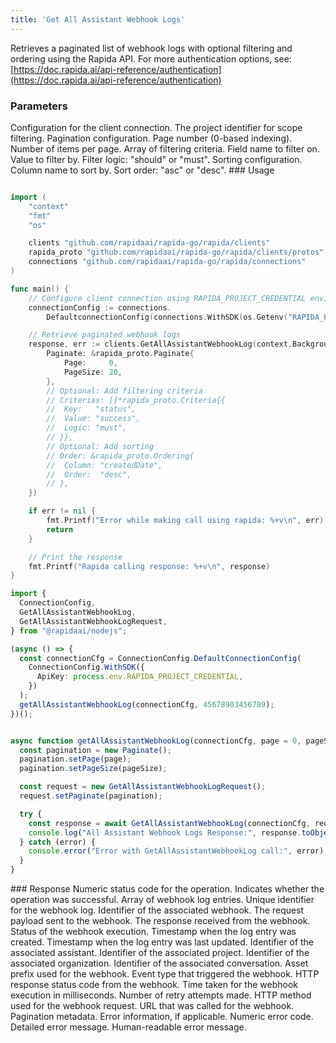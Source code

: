 ```yaml
---
title: 'Get All Assistant Webhook Logs'
---
```

Retrieves a paginated list of webhook logs with optional filtering and ordering using the Rapida API.
<Info>
For more authentication options, see: [https://doc.rapida.ai/api-reference/authentication](https://doc.rapida.ai/api-reference/authentication)
</Info>
### Parameters
<ParamField body="connectionConfig" type="ConnectionConfig" required>
Configuration for the client connection.
</ParamField>
<ParamField body="request" type="GetAllAssistantWebhookLogRequest" required>
<Expandable>
<ParamField body="projectId" type="uint64" optional>
The project identifier for scope filtering.
</ParamField>
<ParamField body="paginate" type="Paginate" optional>
Pagination configuration.
<Expandable>
<ParamField body="page" type="uint32">
Page number (0-based indexing).
</ParamField>
<ParamField body="pageSize" type="uint32">
Number of items per page.
</ParamField>
</Expandable>
</ParamField>
<ParamField body="criterias" type="Criteria[]" optional>
Array of filtering criteria.
<Expandable>
<ParamField body="key" type="string">
Field name to filter on.
</ParamField>
<ParamField body="value" type="string">
Value to filter by.
</ParamField>
<ParamField body="logic" type="string">
Filter logic: "should" or "must".
</ParamField>
</Expandable>
</ParamField>
<ParamField body="order" type="Ordering" optional>
Sorting configuration.
<Expandable>
<ParamField body="column" type="string">
Column name to sort by.
</ParamField>
<ParamField body="order" type="string">
Sort order: "asc" or "desc".
</ParamField>
</Expandable>
</ParamField>
</Expandable>
</ParamField>
### Usage
<CodeGroup>

```go Go

import (
	"context"
	"fmt"
	"os"

	clients "github.com/rapidaai/rapida-go/rapida/clients"
	rapida_proto "github.com/rapidaai/rapida-go/rapida/clients/protos"
	connections "github.com/rapidaai/rapida-go/rapida/connections"
)

func main() {
	// Configure client connection using RAPIDA_PROJECT_CREDENTIAL environment variable
	connectionConfig := connections.
		DefaultconnectionConfig(connections.WithSDK(os.Getenv("RAPIDA_PROJECT_CREDENTIAL")))

	// Retrieve paginated webhook logs
	response, err := clients.GetAllAssistantWebhookLog(context.Background(), connectionConfig, &rapida_proto.GetAllAssistantWebhookLogRequest{
		Paginate: &rapida_proto.Paginate{
			Page:     0,
			PageSize: 20,
		},
		// Optional: Add filtering criteria
		// Criterias: []*rapida_proto.Criteria{{
		// 	Key:   "status",
		// 	Value: "success",
		// 	Logic: "must",
		// }},
		// Optional: Add sorting
		// Order: &rapida_proto.Ordering{
		// 	Column: "createdDate",
		// 	Order:  "desc",
		// },
	})

	if err != nil {
		fmt.Printf("Error while making call using rapida: %+v\n", err)
		return
	}

	// Print the response
	fmt.Printf("Rapida calling response: %+v\n", response)
}
```

```typescript NodeJs
import {
  ConnectionConfig,
  GetAllAssistantWebhookLog,
  GetAllAssistantWebhookLogRequest,
} from "@rapidaai/nodejs";

(async () => {
  const connectionCfg = ConnectionConfig.DefaultConnectionConfig(
    ConnectionConfig.WithSDK({
      ApiKey: process.env.RAPIDA_PROJECT_CREDENTIAL,
    })
  );
  getAllAssistantWebhookLog(connectionCfg, 45678903456789);
})();


async function getAllAssistantWebhookLog(connectionCfg, page = 0, pageSize = 20) {
  const pagination = new Paginate();
  pagination.setPage(page);
  pagination.setPageSize(pageSize);

  const request = new GetAllAssistantWebhookLogRequest();
  request.setPaginate(pagination);

  try {
    const response = await GetAllAssistantWebhookLog(connectionCfg, request);
    console.log("All Assistant Webhook Logs Response:", response.toObject());
  } catch (error) {
    console.error("Error with GetAllAssistantWebhookLog call:", error);
  }
}


```


</CodeGroup>
### Response
<ParamField body="code" type="int32">
Numeric status code for the operation.
</ParamField>
<ParamField body="success" type="boolean">
Indicates whether the operation was successful.
</ParamField>
<ParamField body="data" type="AssistantWebhookLog[]">
Array of webhook log entries.
<Expandable>
<ParamField body="id" type="uint64">
Unique identifier for the webhook log.
</ParamField>
<ParamField body="webhookId" type="uint64">
Identifier of the associated webhook.
</ParamField>
<ParamField body="request" type="object">
The request payload sent to the webhook.
</ParamField>
<ParamField body="response" type="object">
The response received from the webhook.
</ParamField>
<ParamField body="status" type="string">
Status of the webhook execution.
</ParamField>
<ParamField body="createdDate" type="timestamp">
Timestamp when the log entry was created.
</ParamField>
<ParamField body="updatedDate" type="timestamp">
Timestamp when the log entry was last updated.
</ParamField>
<ParamField body="assistantId" type="uint64">
Identifier of the associated assistant.
</ParamField>
<ParamField body="projectId" type="uint64">
Identifier of the associated project.
</ParamField>
<ParamField body="organizationId" type="uint64">
Identifier of the associated organization.
</ParamField>
<ParamField body="assistantConversationId" type="uint64">
Identifier of the associated conversation.
</ParamField>
<ParamField body="assetPrefix" type="string">
Asset prefix used for the webhook.
</ParamField>
<ParamField body="event" type="string">
Event type that triggered the webhook.
</ParamField>
<ParamField body="responseStatus" type="uint64">
HTTP response status code from the webhook.
</ParamField>
<ParamField body="timeTaken" type="uint64">
Time taken for the webhook execution in milliseconds.
</ParamField>
<ParamField body="retryCount" type="uint32">
Number of retry attempts made.
</ParamField>
<ParamField body="httpMethod" type="string">
HTTP method used for the webhook request.
</ParamField>
<ParamField body="httpUrl" type="string">
URL that was called for the webhook.
</ParamField>
</Expandable>
</ParamField>
<ParamField body="paginated" type="Paginated">
Pagination metadata.
</ParamField>
<ParamField body="error" type="object">
Error information, if applicable.
<Expandable>
<ResponseField name="errorCode" type="uint64">
Numeric error code.
</ResponseField>
<ResponseField name="errorMessage" type="string">
Detailed error message.
</ResponseField>
<ResponseField name="humanMessage" type="string">
Human-readable error message.
</ResponseField>
</Expandable>
</ParamField>